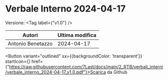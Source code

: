 

# Verbale Interno 2024-04-17

Versione: <Tag label={"v1.0"} />



|      Autori     |Ultima modifica|
|-----------------|---------------|
|Antonio Benetazzo|   2024-04-17  |

<Button variant="outlined" sx={{backgroundColor: 'transparent'}} startIcon={<GithubIcon />} href={"https://raw.githubusercontent.com/7Last/docs/main/2_RTB/verbali_interni/verbale_interno_2024-04-17_v1.0.pdf"}>Scarica da Github</Button>